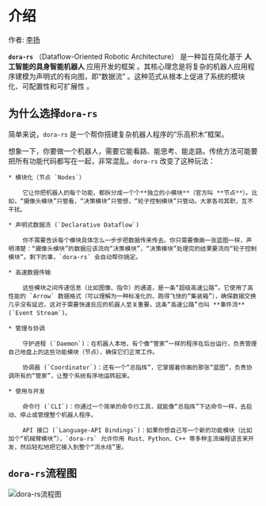 # 介绍

作者: [李扬](https://echoli.cn)

**`dora-rs`** （Dataflow-Oriented Robotic Architecture） 是一种旨在简化基于 **人工智能的具身智能机器人** 应用开发的框架 。其核心理念是将复杂的机器人应用程序建模为声明式的有向图，即“数据流” 。这种范式从根本上促进了系统的模块化、可配置性和可扩展性 。

## 为什么选择`dora-rs`

简单来说，`dora-rs` 是一个帮你搭建复杂机器人程序的“乐高积木”框架。

想象一下，你要做一个机器人，需要它能看路、能思考、能走路。传统方法可能要把所有功能代码都写在一起，非常混乱。`dora-rs` 改变了这种玩法：

    * 模块化（节点 `Nodes`）

        它让你把机器人的每个功能，都拆分成一个个**独立的小模块**（官方叫 **节点**）。比如，“摄像头模块”只管看，“决策模块”只管想，“轮子控制模块”只管动。大家各司其职，互不干扰。

    * 声明式数据流 (`Declarative Dataflow`)

        你不需要告诉每个模块具体怎么一步步把数据传来传去。你只需要像画一张蓝图一样，声明清楚：“摄像头模块”的数据应该流向“决策模块”，“决策模块”处理完的结果要流向“轮子控制模块”。剩下的事，`dora-rs` 会自动帮你搞定。

    * 高速数据传输

        这些模块之间传递信息（比如图像、指令）的通道，是一条“超级高速公路”。它使用了高性能的 `Arrow` 数据格式（可以理解为一种标准化的、跑得飞快的“集装箱”），确保数据交换几乎没有延迟，这对于需要快速反应的机器人至关重要。这条“高速公路”也叫 **事件流** (`Event Stream`)。

    * 管理与协调

        守护进程 (`Daemon`)：在机器人本地，有个像“管家”一样的程序在后台运行，负责管理自己地盘上的这些功能模块（节点），确保它们正常工作。

        协调器 (`Coordinator`)：还有一个“总指挥”，它掌握着你画的那张“蓝图”，负责协调所有的“管家”，让整个系统有序地运转起来。

    * 使用与开发

        命令行 (`CLI`)：你通过一个简单的命令行工具，就能像“总指挥”下达命令一样，去启动、停止或管理整个机器人程序。

        API 接口 (`Language-API Bindings`)：如果你想自己写一个新的功能模块（比如加个“机械臂模块”），`dora-rs` 允许你用 Rust、Python、C++ 等多种主流编程语言来开发，然后轻松地把它接入到整个“流水线”里。

## `dora-rs`流程图

![`dora-rs`流程图](/dora01.png)

